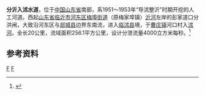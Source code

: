 {{expand|time=2013-10-21T16:53:44+00:00}}
{{refimprove|time=2013-10-21T16:53:44+00:00}}
{{Infobox River
  | river_name      = 分沂入沭水道
  | image_name      =
  | image_size      = 
  | caption         = 
  | origin          = [[山东省|山东省]][[临沂市|临沂市]][[河东区_(临沂市)|河东区]][[梅埠街道|梅埠街道]]彭家道口分洪闸
  | mouth           = 山东省[[临沭县|临沭县]][[曹庄镇_(临沭县)|曹庄镇]]河口村[[沭河|沭河]]
  | basin_countries = {{PRC}}
  | length          = 20 公里
  | elevation       = 
  | mouth_elevation = 
  | discharge       = 
  | watershed       = 256.1 平方公里
}}
'''分沂入沭水道'''，位于[[中国|中国]][[山东省|山东省]]南部，系1951～1953年“导沭整沂”时期开挖的人工河道。西起[[山东省|山东省]][[临沂市|临沂市]][[河东区_(临沂市)|河东区]][[梅埠街道|梅埠街道]]（原梅家埠镇）[[沂河|沂河]]左岸的彭家道口分洪闸，大致沿河东区与[[郯城县|郯城县]]边界东南流，进入[[临沭县|临沭县]]境，于[[曹庄镇_(临沭县)|曹庄镇]]河口村入[[沭河|沭河]]。全长20公里，流域面积256.1平方公里，设计分泄流量4000立方米每秒。<ref name="中国河湖大典">{{cite book zh |author=《[[中国河湖大典|中国河湖大典]]》编纂委员会 |title=《中国河湖大典·淮河卷》 |format=M |edition=1 |location=北京 |publisher=中国水利水电出版社 |date=2010年9月 |pages=212页 |id= ISBN 978-7-5084-7953-8}}</ref>

==参考资料==
{{reflist}}

[[Category:沂沭泗河水系|F]]
[[Category:山东河流|F]]